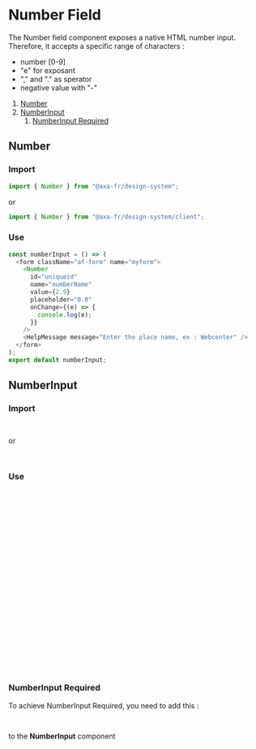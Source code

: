 
# Number Field

The Number field component exposes a native HTML number input. Therefore, it accepts a specific range of characters :

- number [0-9]
- "e" for exposant
- "," and "." as sperator
- negative value with "-"

1. [Number](#number)
2. [NumberInput](#numberinput)
   1. [NumberInput Required](#numberinput-required)

<Meta of={NumberStories} />

## Number

### Import

```javascript
import { Number } from "@axa-fr/design-system";
```

or

```javascript
import { Number } from "@axa-fr/design-system/client";
```

### Use

```javascript
const numberInput = () => (
  <form className="af-form" name="myform">
    <Number
      id="uniqueid"
      name="numberName"
      value={2.9}
      placeholder="0.0"
      onChange={(e) => {
        console.log(e);
      }}
    />
    <HelpMessage message="Enter the place name, ex : Webcenter" />
  </form>
);
export default numberInput;
```

<Canvas of={NumberStories.NumberStory} />

<ArgsTable story="Number" />

## NumberInput

### Import

```javascript
import { NumberInput } from "@axa-fr/design-system";
```

or

```javascript
import { NumberInput } from "@axa-fr/design-system/client";
```

### Use

```javascript
const NumberInputReturn = () => (
  <div>
    <form className="af-form" name="myform">
      <NumberInput
        id="uniqueid"
        value={10}
        label="Place name"
        name="placeName"
        onChange={(e) => {
          console.log(e);
        }}
        messageType={MessageTypes.error}
        classNameContainerLabel="col-md-2"
        classNameContainerInput="col-md-10"
        helpMessage="Enter the place name, ex : Webcenter"
      >
        <Help mode={PopoverModes.click} placement={PopoverPlacements.right}>
          Lorem ipsum dolor sit amet
        </Help>
      </NumberInput>
    </form>
  </div>
);
export default NumberInputReturn;
```

<Canvas of={NumberInputStories.NumberInputStory} />

### NumberInput Required

To achieve NumberInput Required, you need to add this :

```javascript
classModifier = "required";
```

to the **NumberInput** component
